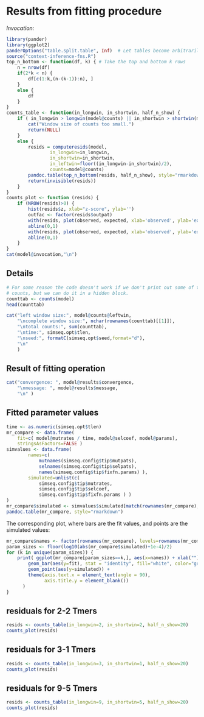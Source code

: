 # Results from fitting procedure

*Invocation:*
```r
library(pander)
library(ggplot2)
panderOptions("table.split.table", Inf)  # Let tables become arbitrarily wide rather than wrapping.
source("context-inference-fns.R")
top_n_bottom <- function(df, k) { # Take the top and bottom k rows
    n = nrow(df)
    if(2*k < n) {
        df[c(1:k,(n-(k-1)):n), ]
    }
    else {
        df
    }
}
counts_table <- function(in_longwin, in_shortwin, half_n_show) {
    if ( in_longwin > longwin(model@counts) || in_shortwin > shortwin(model@counts) ) {
        cat("Window size of counts too small.")
        return(NULL)
    }
    else {
        resids = computeresids(model,
                in_longwin=in_longwin,
                in_shortwin=in_shortwin,
                in_leftwin=floor((in_longwin-in_shortwin)/2),
                counts=model@counts)
        pandoc.table(top_n_bottom(resids, half_n_show), style="rmarkdown")
        return(invisible(resids))
    }
}
counts_plot <- function (resids) {
    if (NROW(resids)>0) { 
        hist(resids$z, xlab="z-score", ylab='') 
        outfac <- factor(resids$outpat)
        with(resids, plot(observed, expected, xlab='observed', ylab='expected', col=rainbow(nlevels(outfac))[as.numeric(outfac)], pch=20 ) )
        abline(0,1)
        with(resids, plot(observed, expected, xlab='observed', ylab='expected', log='xy', col=rainbow(nlevels(outfac))[as.numeric(outfac)], pch=20 ) )
        abline(0,1)
    }
}
cat(model@invocation,"\n")
```


## Details
```r
# For some reason the code doesn't work if we don't print out some of the
# counts, but we can do it in a hidden block.
counttab <- counts(model)
head(counttab)
```


```r
cat("left window size:", model@counts@leftwin,
    "\ncomplete window size:", nchar(rownames(counttab)[[1]]),
    "\ntotal counts:", sum(counttab),
    "\ntime:", simseq.opt$tlen,
    "\nseed:", formatC(simseq.opt$seed,format="d"),
    "\n"
    )
```


## Result of fitting operation
```r
cat("convergence: ", model@results$convergence,
    "\nmessage: ", model@results$message,
    "\n" )
```


## Fitted parameter values
```r
time <- as.numeric(simseq.opt$tlen)
mr_compare <- data.frame( 
    fit=c( model@mutrates / time, model@selcoef, model@params), 
    stringsAsFactors=FALSE )
simvalues <- data.frame(
        names=c(
            mutnames(simseq.config$tip$mutpats), 
            selnames(simseq.config$tip$selpats), 
            names(simseq.config$tip$fixfn.params) ),
        simulated=unlist(c(
            simseq.config$tip$mutrates,
            simseq.config$tip$selcoef,
            simseq.config$tip$fixfn.params ) )
)
mr_compare$simulated <- simvalues$simulated[match(rownames(mr_compare),simvalues$names)]
pandoc.table(mr_compare, style="rmarkdown")
```


The corresponding plot, where bars are the fit values, and points are the simulated values:
```r
mr_compare$names <- factor(rownames(mr_compare), levels=rownames(mr_compare))
param_sizes <- floor(log10(abs(mr_compare$simulated)+1e-4)/2)
for (k in unique(param_sizes)) {
    print( ggplot(mr_compare[param_sizes==k,], aes(x=names)) + xlab("") +
        geom_bar(aes(y=fit), stat = "identity", fill="white", color="gray") +
        geom_point(aes(y=simulated)) +
        theme(axis.text.x = element_text(angle = 90),
              axis.title.y = element_blank())
      )
}
```


## residuals for 2-2 Tmers
```r
resids <- counts_table(in_longwin=2, in_shortwin=2, half_n_show=20)
counts_plot(resids)
```

## residuals for 3-1 Tmers
```r
resids <- counts_table(in_longwin=3, in_shortwin=1, half_n_show=20)
counts_plot(resids)
```

## residuals for 9-5 Tmers
```r
resids <- counts_table(in_longwin=9, in_shortwin=5, half_n_show=20)
counts_plot(resids)
```

